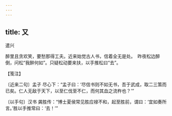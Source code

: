 ```yaml
---
---
---
```

title: 又
---



遣兴





醉里且贪欢笑，要愁那得工夫。近来始觉古人书，信着全无是处。　昨夜松边醉倒，问松“我醉何如”。只疑松动要来扶，以手推松曰“去”。





【笺注】


〔近来二句〕孟子 尽心下：“孟子曰：‘尽信书则不如无书，吾于武成，取二三策而已矣。仁人无敌于天下，以至仁伐至不仁，而何其血之流杵也？’”

〔以手句〕汉书 龚胜传：“博士夏侯常见胜应禄不和，起至胜前，谓曰：‘宜如奏所言。’胜以手推常曰：‘去！’”